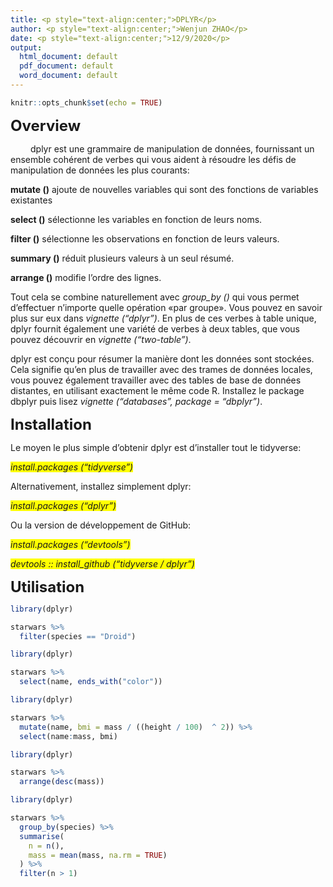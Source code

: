 ```yaml
---
title: <p style="text-align:center;">DPLYR</p>
author: <p style="text-align:center;">Wenjun ZHAO</p>
date: <p style="text-align:center;">12/9/2020</p>
output:
  html_document: default
  pdf_document: default
  word_document: default
---
```


```r
knitr::opts_chunk$set(echo = TRUE)
```

<span style="font-size:24px;"> **Overview**</span>
<p style="text-indent:32px;">dplyr est une grammaire de manipulation de données, fournissant un ensemble cohérent de verbes qui vous aident à résoudre les défis de manipulation de données les plus courants:</p>

**mutate ()**  ajoute de nouvelles variables qui sont des fonctions de variables existantes

**select ()**  sélectionne les variables en fonction de leurs noms.
  
**filter ()**  sélectionne les observations en fonction de leurs valeurs.
  
**summary ()**  réduit plusieurs valeurs à un seul résumé.
  
**arrange ()**  modifie l'ordre des lignes.

Tout cela se combine naturellement avec *group_by ()* qui vous permet d'effectuer n'importe quelle opération «par groupe». Vous pouvez en savoir plus sur eux dans *vignette ("dplyr")*. En plus de ces verbes à table unique, dplyr fournit également une variété de verbes à deux tables, que vous pouvez découvrir en *vignette ("two-table")*.

dplyr est conçu pour résumer la manière dont les données sont stockées. Cela signifie qu'en plus de travailler avec des trames de données locales, vous pouvez également travailler avec des tables de base de données distantes, en utilisant exactement le même code R. Installez le package dbplyr puis lisez *vignette ("databases", package = "dbplyr")*.

<span style="font-size:24px;"> **Installation**</span>

Le moyen le plus simple d'obtenir dplyr est d'installer tout le tidyverse:

<span style="background-color:yellow;">*install.packages ("tidyverse")*</span>

Alternativement, installez simplement dplyr:

<span style="background-color:yellow;">*install.packages ("dplyr")*</span>

Ou la version de développement de GitHub:

<span style="background-color:yellow;">*install.packages ("devtools")*</span>

<span style="background-color:yellow;">*devtools :: install_github ("tidyverse / dplyr")*</span>

<span style="font-size:24px;"> **Utilisation**</span>

```r

library(dplyr)

starwars %>% 
  filter(species == "Droid")
```
```r

library(dplyr)

starwars %>% 
  select(name, ends_with("color"))
```
```r

library(dplyr)

starwars %>% 
  mutate(name, bmi = mass / ((height / 100)  ^ 2)) %>%
  select(name:mass, bmi)
```
```r

library(dplyr)

starwars %>% 
  arrange(desc(mass))
```
```r

library(dplyr)

starwars %>%
  group_by(species) %>%
  summarise(
    n = n(),
    mass = mean(mass, na.rm = TRUE)
  ) %>%
  filter(n > 1)
```


